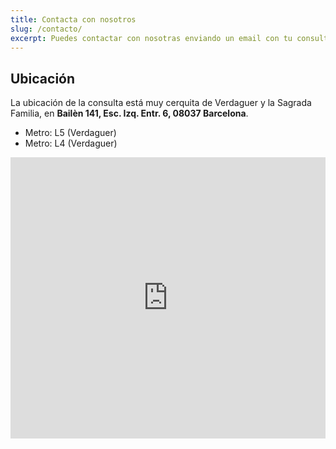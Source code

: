 ---
title: Contacta con nosotros
slug: /contacto/
excerpt: Puedes contactar con nosotras enviando un email con tu consulta a psicologa@nurialeon.com, seguirnos en redes sociales o escribir un mensaje a través del formulario de contacto.
---


<ContactForm />

## Ubicación

La ubicación de la consulta está muy cerquita de Verdaguer y la Sagrada Familia, en **Bailèn 141, Esc. Izq. Entr. 6, 08037 Barcelona**.

- Metro: L5 (Verdaguer)
- Metro: L4 (Verdaguer)

<iframe
  src="https://www.google.com/maps/embed?pb=!1m14!1m8!1m3!1d11969.483224823134!2d2.1746346!3d41.4094687!3m2!1i1024!2i768!4f13.1!3m3!1m2!1s0x0%3A0x79d43e1d92f336b9!2zTsO6cmlhIExlw7NuIFBzaWPDs2xvZ2E!5e0!3m2!1sen!2ses!4v1636820825844!5m2!1sen!2ses"
  width="600"
  height="450"
  style="border:0; width: 100%;"
  allowfullscreen=""
  loading="lazy"
  class="mt-4"
></iframe>
